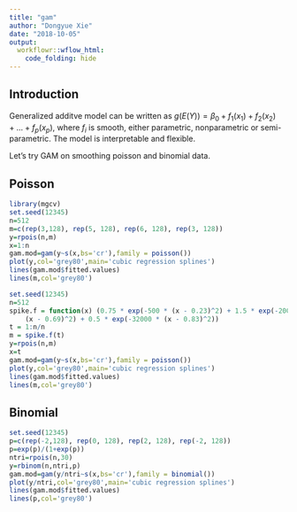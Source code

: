 ```yaml
---
title: "gam"
author: "Dongyue Xie"
date: "2018-10-05"
output: 
  workflowr::wflow_html:
    code_folding: hide
---
```


## Introduction

Generalized additve model can be written as $g(E(Y))=\beta_0+f_1(x_1)+f_2(x_2)+...+f_p(x_p)$, where $f_i$ is smooth, either parametric, nonparametric or semi-parametric. The model is interpretable and flexible.

Let's try GAM on smoothing poisson and binomial data.

## Poisson


```r
library(mgcv)
set.seed(12345)
n=512
m=c(rep(3,128), rep(5, 128), rep(6, 128), rep(3, 128))
y=rpois(n,m)
x=1:n
gam.mod=gam(y~s(x,bs='cr'),family = poisson())
plot(y,col='grey80',main='cubic regression splines')
lines(gam.mod$fitted.values)
lines(m,col='grey80')
```



```r
set.seed(12345)
n=512
spike.f = function(x) (0.75 * exp(-500 * (x - 0.23)^2) + 1.5 * exp(-2000 * (x - 0.33)^2) + 3 * exp(-8000 * (x - 0.47)^2) + 2.25 * exp(-16000 * 
    (x - 0.69)^2) + 0.5 * exp(-32000 * (x - 0.83)^2))
t = 1:n/n
m = spike.f(t)
y=rpois(n,m)
x=t
gam.mod=gam(y~s(x,bs='cr'),family = poisson())
plot(y,col='grey80',main='cubic regression splines')
lines(gam.mod$fitted.values)
lines(m,col='grey80')
```

## Binomial

```r
set.seed(12345)
p=c(rep(-2,128), rep(0, 128), rep(2, 128), rep(-2, 128))
p=exp(p)/(1+exp(p))
ntri=rpois(n,30)
y=rbinom(n,ntri,p)
gam.mod=gam(y/ntri~s(x,bs='cr'),family = binomial())
plot(y/ntri,col='grey80',main='cubic regression splines')
lines(gam.mod$fitted.values)
lines(p,col='grey80')

```